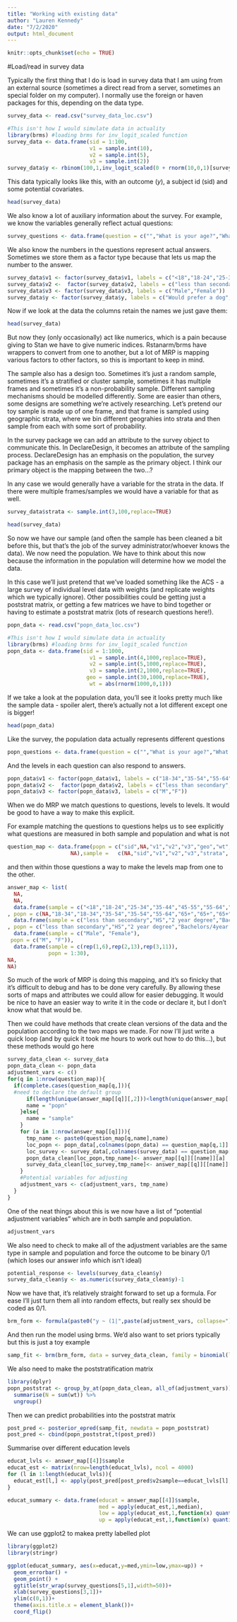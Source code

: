 ```yaml
---
title: "Working with existing data"
author: "Lauren Kennedy"
date: "7/2/2020"
output: html_document
---
```


```r
knitr::opts_chunk$set(echo = TRUE)
```

#Load/read in survey data

Typically the first thing that I do is load in survey data that I am using from an external source (sometimes a direct read from a server, sometimes an special folder on my computer). I normally use the foreign or haven packages for this, depending on the data type. 

```r
survey_data <- read.csv("survey_data_loc.csv")
```

```r
#This isn't how I would simulate data in actuality
library(brms) #loading brms for inv_logit_scaled function
survey_data <- data.frame(sid = 1:100,
                          v1 = sample.int(10),
                          v2 = sample.int(5),
                          v3 = sample.int(2))
survey_data$y <- rbinom(100,1,inv_logit_scaled(0 + rnorm(10,0,1)[survey_data$v1]))
```

This data typically looks like this, with an outcome ($y$), a subject id (sid) and some potential covariates. 

```r
head(survey_data)
```

We also know a lot of auxiliary information about the survey. For example, we know the variables generally reflect actual questions:

```r
survey_questions <- data.frame(question = c("","What is your age?","What education level have you achieved?","What is your sex?","Given a choice between owning a dog and a cat, which would you choose?"),variable = colnames(survey_data))
```

We also know the numbers in the questions represent actual answers. Sometimes we store them as a factor type because that lets us map the number to the answer.


```r
survey_data$v1 <- factor(survey_data$v1, labels = c("<18","18-24","25-34","35-44","45-55","55-64","65-74","75-84","85-94","94+"))
survey_data$v2 <-  factor(survey_data$v2, labels = c("less than secondary","HS","2 year degree","Bachelors/4year degree","Bachelor +"))
survey_data$v3 <- factor(survey_data$v3, labels = c("Male","Female"))
survey_data$y <- factor(survey_data$y, labels = c("Would prefer a dog","Would prefer a cat"))
```

Now if we look at the data the columns retain the names we just gave them:

```r
head(survey_data)
```

But now they (only occasionally) act like numerics, which is a pain because giving to Stan we have to give numeric indices. Rstanarm/brms have wrappers to convert from one to another, but a lot of MRP is mapping various factors to other factors, so this is important to keep in mind. 

The sample also has a design too. Sometimes it's just a random sample, sometimes it's a stratified or cluster sample, sometimes it has multiple frames and sometimes it's a non-probability sample. Different sampling mechanisms should be modelled differently. Some are easier than others, some designs are something we're actively researching. Let's pretend our toy sample is made up of one frame, and that frame is sampled using geographic strata, where we bin different geograhies into strata and then sample from each with some sort of probability. 

In the survey package we can add an attribute to the survey object to communicate this. In DeclareDesign, it becomes an attribute of the sampling process. DeclareDesign has an emphasis on the population, the survey package has an emphasis on the sample as the primary object. I think our primary object is the mapping between the two...?

In any case we would generally have a variable for the strata in the data. If there were multiple frames/samples we would have a variable for that as well.

```r
survey_data$strata <- sample.int(3,100,replace=TRUE)
```

```r
head(survey_data)
```

So now we have our sample (and often the sample has been cleaned a bit before this, but that's the job of the survey administrator/whoever knows the data). We now need the population. We have to think about this now because the information in the population will determine how we model the data. 

In this case we'll just pretend that we've loaded something like the ACS - a large survey of individual level data with weights (and replicate weights which we typically ignore). Other possibilities could be getting just a poststrat matrix, or getting a few matrices we have to bind together or having to estimate a poststrat matrix (lots of research questions here!). 

```r
popn_data <- read.csv("popn_data_loc.csv")
```

```r
#This isn't how I would simulate data in actuality
library(brms) #loading brms for inv_logit_scaled function
popn_data <- data.frame(sid = 1:1000,
                          v1 = sample.int(4,1000,replace=TRUE),
                          v2 = sample.int(5,1000,replace=TRUE),
                          v3 = sample.int(2,1000,replace=TRUE),
                         geo = sample.int(30,1000,replace=TRUE),
                          wt = abs(rnorm(1000,0,1)))
```
If we take a look at the population data, you'll see it looks pretty much like the sample data - spoiler alert, there's actually not a lot different except one is bigger!

```r
head(popn_data)
```

Like the survey, the population data actually represents different questions

```r
popn_questions <- data.frame(question = c("","What is your age?","What is the highest education level have you achieved?","What is your sex?","geo_coding","person_wts"),variable = colnames(popn_data))
```

And the levels in each question can also respond to answers. 

```r
popn_data$v1 <- factor(popn_data$v1, labels = c("18-34","35-54","55-64","65+"))
popn_data$v2 <-  factor(popn_data$v2, labels = c("less than secondary","HS","2 year degree","Bachelors/4year degree","Bachelor +"))
popn_data$v3 <- factor(popn_data$v3, labels = c("M","F"))
```

When we do MRP we match questions to questions, levels to levels. It would be good to have a way to make this explicit. 

For example matching the questions to questions helps us to see explicitly what questions are measured in both sample and population and what is not

```r
question_map <- data.frame(popn = c("sid",NA,"v1","v2","v3","geo","wt",
                    NA),sample =   c(NA,"sid","v1","v2","v3","strata", NA,"y"))
```

and then within those questions a way to make the levels map from one to the other. 

```r
answer_map <- list(
  NA,
  NA,
  data.frame(sample = c("<18","18-24","25-34","35-44","45-55","55-64","65-74","75-84","85-94","94+")
, popn = c(NA,"18-34","18-34","35-54","35-54","55-64","65+","65+","65+","65+")),
  data.frame(sample = c("less than secondary","HS","2 year degree","Bachelors/4year degree","Bachelor +")
, popn = c("less than secondary","HS","2 year degree","Bachelors/4year degree","Bachelor +")),
  data.frame(sample = c("Male", "Female"),
 popn = c("M", "F")),
  data.frame(sample = c(rep(1,6),rep(2,13),rep(3,11)),
             popn = 1:30),
NA,
NA)
```

So much of the work of MRP is doing this mapping, and it's so finicky that it's difficult to debug and has to be done very carefully. By allowing these sorts of maps and attributes we could allow for easier debugging. It would be nice to have an easier way to write it in the code or declare it, but I don't know what that would be. 

Then we could have methods that create clean versions of the data and the population according to the two maps we made. For now I'll just write a quick loop (and by quick it took me hours to work out how to do this...), but these methods would go here

```r
survey_data_clean <- survey_data
popn_data_clean <- popn_data
adjustment_vars <- c()
for(q in 1:nrow(question_map)){
  if(complete.cases(question_map[q,])){
  #need to declare the default group
      if(length(unique(answer_map[[q]][,2]))<length(unique(answer_map[[q]][,1]))){
      name = "popn"
    }else{
      name = "sample"
    }
    for (a in 1:nrow(answer_map[[q]])){
      tmp_name <- paste0(question_map[q,name],name)
      loc_popn <- popn_data[,colnames(popn_data) == question_map[q,1]] == answer_map[[q]][["popn"]][a]
      loc_survey <- survey_data[,colnames(survey_data) == question_map[q,"sample"]] == answer_map[[q]][["sample"]][a]
      popn_data_clean[loc_popn,tmp_name]<- answer_map[[q]][[name]][a]
      survey_data_clean[loc_survey,tmp_name]<- answer_map[[q]][[name]][a]
    }
    #Potential variables for adjusting
    adjustment_vars <- c(adjustment_vars, tmp_name)
  }
}

```

One of the neat things about this is we now have a list of "potential adjustment variables" which are in both sample and population. 

```r
adjustment_vars
```

We also need to check to make all of the adjustment variables are the same type in sample and population and force the outcome to be binary 0/1 (which loses our answer info which isn't ideal)

```r
potential_response <- levels(survey_data_clean$y)
survey_data_clean$y <- as.numeric(survey_data_clean$y)-1
```


Now we have that, it's relatively straight forward to set up a formula. For ease I'll just turn them all into random effects, but really sex should be coded as 0/1.

```r
brm_form <- formula(paste0("y ~ (1|",paste(adjustment_vars, collapse=") + (1|"),")"))
```
And then run the model using brms. We'd also want to set priors typically but this is just a toy example
```r
samp_fit <- brm(brm_form, data = survey_data_clean, family = binomial(link="logit"))
```
We also need to make the poststratification matrix

```r
library(dplyr)
popn_poststrat <- group_by_at(popn_data_clean, all_of(adjustment_vars)) %>%
  summarise(N = sum(wt)) %>%
  ungroup()
```

Then we can predict probabilities into the poststrat matrix

```r
post_pred <- posterior_epred(samp_fit, newdata = popn_poststrat)
post_pred <- cbind(popn_poststrat,t(post_pred))
```

Summarise over different education levels

```r
educat_lvls <- answer_map[[4]]$sample
educat_est <- matrix(nrow=length(educat_lvls), ncol = 4000)
for (l in 1:length(educat_lvls)){
  educat_est[l,] <- apply(post_pred[post_pred$v2sample==educat_lvls[l],6:4005],2,function(x) sum(post_pred$N[post_pred$v2sample==educat_lvls[l]]*x)/sum(post_pred$N[post_pred$v2sample==educat_lvls[l]]))
}

educat_summary <- data.frame(educat = answer_map[[4]]$sample,
                             med = apply(educat_est,1,median),
                             low = apply(educat_est,1,function(x) quantile(x,.10)),
                             up = apply(educat_est,1,function(x) quantile(x,.9)))
```

We can use ggplot2 to makea pretty labelled plot

```r
library(ggplot2)
library(stringr)

ggplot(educat_summary, aes(x=educat,y=med,ymin=low,ymax=up)) +
  geom_errorbar() +
  geom_point() +
  ggtitle(str_wrap(survey_questions[5,1],width=50))+
  xlab(survey_questions[3,1])+
  ylim(c(0,1))+
  theme(axis.title.x = element_blank())+
  coord_flip()
```
